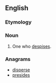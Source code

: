 ==English==

===Etymology===
{{suffix|en|despise|er}}

===Noun===
{{en-noun}}

# One who [[despise]]s.

===Anagrams===
* [[disperse#English|disperse]]
* [[presides#English|presides]]